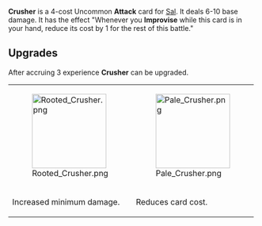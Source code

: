 {{Card
|rarity = Uncommon
|decktype = Battle
|cardtype = Attack
|character = Sal
|keywords = [[Improvise]]
|upgradeable = Yes
|expreq = 3
|upgrade1 = Rooted Crusher
|upgrade2 = Pale Crusher}}
{{Quote|Yeah it was Kleeta's move back on the derrick, I just make it look better.}}

'''Crusher''' is a 4-cost Uncommon '''Attack''' card for [[Sal]]. It deals 6-10 base damage. It has the effect "Whenever you '''Improvise''' while this card is in your hand, reduce its cost by 1 for the rest of this battle."

==Upgrades==
After accruing 3 experience '''Crusher''' can be upgraded.
{| class="wikitable" style="text-align:center"
|-
|[[File:Rooted Crusher.png|150px]]
|[[File:Pale Crusher.png|150px]]
|-
!Increased minimum damage.
!Reduces card cost.
|}